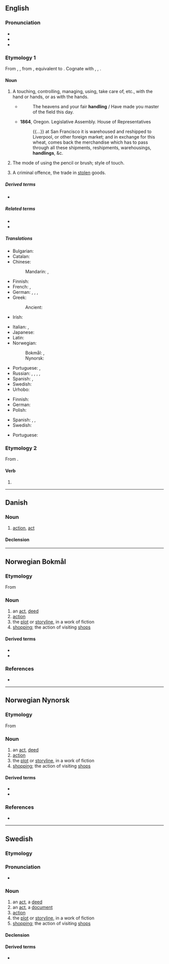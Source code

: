 ==English==
{{wikipedia}}

===Pronunciation===
* {{IPA|en|/ˈhændl̩ɪŋ/|/ˈhændlɪŋ/}}
* {{audio|en|En-us-handling.ogg|Audio (US)}}
* {{hyph|en|hand|ling}}

===Etymology 1===
From {{inh|en|enm|handlinge}}, {{m|enm|hondlunge}}, from {{inh|en|ang|handlung||handling}}, equivalent to {{suffix|en|handle|ing}}. Cognate with {{cog|nl|handeling||trade, operation, action}}, {{cog|de|Handlung||act, action}}, {{cog|sv|handling||act, deed, action}}.

====Noun====
{{en-noun|~}}

# A touching, controlling, managing, using, take care of, etc., with the hand or hands, or as with the hands.
#* {{rfdatek|en|Edmund Spenser}}
#*: The heavens and your fair '''handling''' / Have made you master of the field this day.
#* '''1864''', Oregon. Legislative Assembly. House of Representatives
#*: {{...}} at San Francisco it is warehoused and reshipped to Liverpool, or other foreign market; and in exchange for this wheat, comes back the merchandise which has to pass through all these shipments, reshipments, warehousings, '''handlings''', &c.
# {{lb|en|arts}} The mode of using the pencil or brush; style of touch.
#: {{rfquotek|en|Fairholt}}
# A criminal offence, the trade in [[steal|stolen]] goods.

=====Derived terms=====
* {{l|en|request-handling}}

=====Related terms=====
* {{l|en|handling charge}}
* {{l|en|handling fee}}

=====Translations=====
{{trans-top|touching, controlling, managing with the hands}}
* Bulgarian: {{t|bg|манипулиране|n}}
* Catalan: {{t|ca|manipulació}}
* Chinese:
*: Mandarin: {{t+|cmn|處理|sc=Hani}}, {{t+|cmn|处理|tr=chǔlǐ|sc=Hani}}
* Finnish: {{t+|fi|käsittely}}
* French: {{t+|fr|manipulation|f}}, {{t+|fr|maniement|m}}
* German: {{t+|de|Bedienung|f}}, {{t+|de|Handhabung|f}}, {{t+|de|Umgang|m}}, {{t+|de|Handling|n}}
* Greek:
*: Ancient: {{t|grc|χειρισμός|m}}
* Irish: {{t|ga|glacadh|m}}
{{trans-mid}}
* Italian: {{t+|it|gestione|f}}, {{t+|it|manipolazione|f}}
* Japanese: {{t+|ja|取り扱い|tr=とりあつかい, toriatsukai|sc=Jpan}}
* Latin: {{t|la|tractātiō|f}}
* Norwegian:
*: Bokmål: {{t|nb|håndtering|m|f}}, {{t|nb|handtering|m|f}}
*: Nynorsk: {{t|nn|handtering|f}}
* Portuguese: {{t+|pt|manuseio|m}}, {{t+|pt|manejo|m}}
* Russian: {{t+|ru|обрабо́тка|f}} {{qualifier|processing}}, {{t+|ru|манипули́рование|n}} {{qualifier|manipulation}}, {{t+|ru|обслу́живание|n}} {{qualifier|servicing}}, {{t+|ru|обхожде́ние|n}} {{qualifier|treatment}}, {{t+|ru|обраще́ние|n}} {{qualifier|treatment}}
* Spanish: {{t+|es|manipulación|f}}, {{t+|es|manejo|m}}
* Swedish: {{t+|sv|hantering}}
* Urhobo: {{t|urh|ẹruote}}
{{trans-bottom}}

{{trans-top|criminal offence}}
* Finnish: {{t|fi|varastetun tavaran kauppa}}
* German: {{t+|de|Hehlerei|f}}
* Polish: {{t|pl|paserstwo|n}}
{{trans-mid}}
* Spanish: {{t+|es|alcahuetería|f}}, {{t|es|receptación|f}}, {{t+|es|encubrimiento|m}}
* Swedish: {{t+|sv|häleri}}
{{trans-bottom}}

{{checktrans-top}}
* Portuguese: {{t+|pt|manejo|m}}
{{trans-mid}}
{{trans-bottom}}

===Etymology 2===
From {{m|en|handle}}.

====Verb====
{{head|en|verb form}}

# {{present participle of|en|handle|nocat=1}}

----

==Danish==

===Noun===
{{da-noun}}

# [[action]], [[act]]

====Declension====
{{da-decl|en|er}}

----

==Norwegian Bokmål==
{{wikipedia|lang=no}}

===Etymology===
From {{suffix|nb|handle|ing}}

===Noun===
{{nb-noun-c}}

# an [[act]], [[deed]]
# [[action]]
# the [[plot]] or [[storyline]], in a work of fiction
# [[shopping]]; the action of visiting [[shops]]

====Derived terms====
* {{l|nb|terrorhandling}}
* {{l|nb|voldshandling}}

===References===
* {{R:The Bokmål Dictionary}}

----

==Norwegian Nynorsk==

===Etymology===
From {{suffix|nn|handle|ing}}

===Noun===
{{nn-noun-f3}}

# an [[act]], [[deed]]
# [[action]]
# the [[plot]] or [[storyline]], in a work of fiction
# [[shopping]]; the action of visiting [[shops]]

====Derived terms====
* {{l|nn|terrorhandling}}
* {{l|nn|valdshandling}}

===References===
* {{R:The Nynorsk Dictionary}}

----

==Swedish==

===Etymology===
{{suffix|sv|handla|ing}}

===Pronunciation===
* {{audio|sv|Sv-handling.ogg|audio}}

===Noun===
{{sv-noun|c}}

# an [[act]], a [[deed]]
# an [[act]], a [[document]]
# [[action]]
# the [[plot]] or [[storyline]], in a work of fiction
# [[shopping]]; the action of visiting [[shops]]

====Declension====
{{sv-infl-noun-c-ar}}

====Derived terms====
* {{l|sv|terrorhandling}}